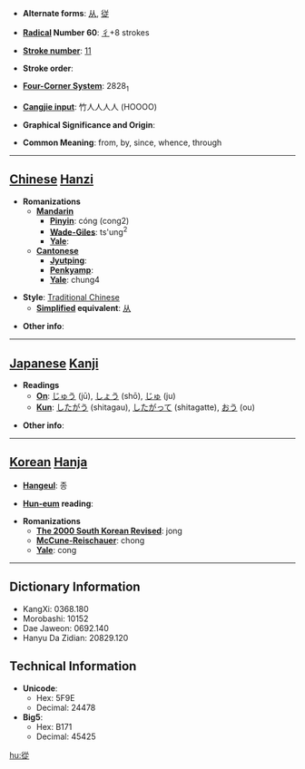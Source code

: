 * '''Alternate forms''': [[从]], [[従]]

* '''[[Wiktionary:Chinese radical index| Radical]] Number 60''': [[Wiktionary:Chinese radical index 彳|彳]]+8 strokes

* '''[[Wiktionary:Chinese total strokes index|Stroke number]]''': [[Wiktionary:Chinese total strokes index 11|11]]

* '''Stroke order''': 

* '''[[Wiktionary:Chinese four corner index|Four-Corner System]]''': 2828<sub>1</sub>

* '''[[Wiktionary:Chinese Cangjie index|Cangjie input]]''': 竹人人人人 (HOOOO)

* '''Graphical Significance and Origin''': 

* '''Common Meaning''': from, by, since, whence, through

----

== [[Chinese]] [[Hanzi]] ==

* '''Romanizations'''
** '''[[Mandarin]]'''
*** '''[[Pinyin]]''': cóng (cong2)
*** '''[[Wade-Giles]]''': ts'ung<sup>2</sup>
*** '''[[Yale]]''': 
** '''[[Cantonese]]'''
*** '''[[Jyutping]]''':
*** '''[[Penkyamp]]''': 
*** '''[[Yale]]''': chung4

* '''Style''': [[Traditional Chinese]] 
** '''[[Simplified Chinese|Simplified]] equivalent''': [[从]]

* '''Other info''': 

----

== [[Japanese]] [[Kanji]] ==

* '''Readings'''
** '''[[On]]''': [[じゅう]] (jū), [[しょう]] (shō), [[じゅ]] (ju)
** '''[[Kun]]''': [[したがう]] (shitagau), [[したがって]] (shitagatte), [[おう]] (ou)

* '''Other info''':  

----

== [[Korean]] [[Hanja]] ==

* '''[[Hangeul]]''': 종

* '''[[Hun-eum]] reading''': 

* '''Romanizations'''
** '''[[The 2000 South Korean Revised Romanization|The 2000 South Korean Revised]]''': jong
** '''[[McCune-Reischauer]]''': chong
** '''[[Yale]]''': cong

----

== Dictionary Information ==

* KangXi: 0368.180
* Morobashi: 10152
* Dae Jaweon: 0692.140
* Hanyu Da Zidian: 20829.120

== Technical Information ==

* '''Unicode''':
** Hex: 5F9E
** Decimal: 24478
* '''Big5''':
** Hex: B171
** Decimal: 45425

[[hu:從]]